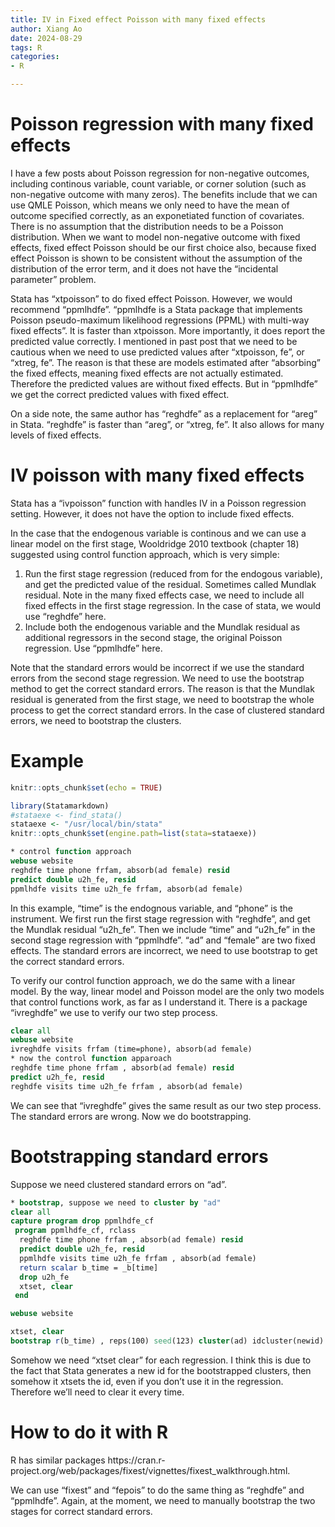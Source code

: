 ```yaml
---
title: IV in Fixed effect Poisson with many fixed effects
author: Xiang Ao
date: 2024-08-29
tags: R
categories:
- R

---
```


# Poisson regression with many fixed effects

I have a few posts about Poisson regression for non-negative outcomes, including continous variable, count variable, or corner solution (such as non-negative outcome with many zeros).  The benefits include that we can use QMLE Poisson, which means we only need to have the mean of outcome specified correctly, as an exponetiated function of covariates.  There is no assumption that the distribution needs to be a Poisson distribution.  When we want to model non-negative outcome with fixed effects, fixed effect Poisson should be our first choice also, because fixed effect Poisson is shown to be consistent without the assumption of the distribution of the error term, and it does not have the "incidental parameter" problem.  

Stata has "xtpoisson" to do fixed effect Poisson. However, we would recommend "ppmlhdfe".  "ppmlhdfe is a Stata package that implements Poisson pseudo-maximum likelihood regressions (PPML) with multi-way fixed effects".  It is faster than xtpoisson.  More importantly, it does report the predicted value correctly.  I mentioned in past post that we need to be cautious when we need to use predicted values after "xtpoisson, fe", or "xtreg, fe".  The reason is that these are models estimated after "absorbing" the fixed effects, meaning fixed effects are not actually estimated.  Therefore the predicted values are without fixed effects.  But in "ppmlhdfe" we get the correct predicted values with fixed effect.  

On a side note, the same author has "reghdfe" as a replacement for "areg" in Stata.  "reghdfe" is faster than "areg", or "xtreg, fe".  It also allows for many levels of fixed effects.

# IV poisson with many fixed effects

Stata has a "ivpoisson" function with handles IV in a Poisson regression setting.  However, it does not have the option to include fixed effects. 

In the case that the endogenous variable is continous and we can use a linear model on the first stage, Wooldridge 2010 textbook (chapter 18) suggested using control function approach, which is very simple:

1. Run the first stage regression (reduced from for the endogous variable), and get the predicted value of the residual.  Sometimes called Mundlak residual.  Note in the many fixed effects case, we need to include all fixed effects in the first stage regression.  In the case of stata, we would use "reghdfe" here.
2. Include both the endogenous variable and the Mundlak residual as additional regressors in the second stage, the original Poisson regression.  Use "ppmlhdfe" here.

Note that the standard errors would be incorrect if we use the standard errors from the second stage regression.  We need to use the bootstrap method to get the correct standard errors.  The reason is that the Mundlak residual is generated from the first stage, we need to bootstrap the whole process to get the correct standard errors.  In the case of clustered standard errors, we need to bootstrap the clusters.



# Example


```r
knitr::opts_chunk$set(echo = TRUE)
```


```r
library(Statamarkdown)
#stataexe <- find_stata()
stataexe <- "/usr/local/bin/stata"
knitr::opts_chunk$set(engine.path=list(stata=stataexe))
```

```stata
* control function approach
webuse website
reghdfe time phone frfam, absorb(ad female) resid
predict double u2h_fe, resid
ppmlhdfe visits time u2h_fe frfam, absorb(ad female)

```

In this example, "time" is the endognous variable, and "phone" is the instrument.  We first run the first stage regression with "reghdfe", and get the Mundlak residual "u2h_fe".  Then we include "time" and "u2h_fe" in the second stage regression with "ppmlhdfe".  "ad" and "female" are two fixed effects.  The standard errors are incorrect, we need to use bootstrap to get the correct standard errors.  

To verify our control function approach, we do the same with a linear model.  By the way, linear model and Poisson model are the only two models that control functions work, as far as I understand it.  There is a package "ivreghdfe" we use to verify our two step process.


```stata
clear all
webuse website
ivreghdfe visits frfam (time=phone), absorb(ad female)
* now the control function apparoach
reghdfe time phone frfam , absorb(ad female) resid
predict u2h_fe, resid
reghdfe visits time u2h_fe frfam , absorb(ad female)

```

We can see that "ivreghdfe" gives the same result as our two step process.  The standard errors are wrong.  Now we do bootstrapping.

# Bootstrapping standard errors

Suppose we need clustered standard errors on "ad".


```stata
* bootstrap, suppose we need to cluster by "ad"
clear all
capture program drop ppmlhdfe_cf
 program ppmlhdfe_cf, rclass
  reghdfe time phone frfam , absorb(ad female) resid
  predict double u2h_fe, resid
  ppmlhdfe visits time u2h_fe frfam , absorb(ad female)
  return scalar b_time = _b[time]
  drop u2h_fe
  xtset, clear
 end

webuse website

xtset, clear
bootstrap r(b_time) , reps(100) seed(123) cluster(ad) idcluster(newid) : ppmlhdfe_cf

```

Somehow we need "xtset clear" for each regression.  I think this is due to the fact that Stata generates a new id for the bootstrapped clusters, then somehow it xtsets the id, even if you don't use it in the regression.  Therefore we'll need to clear it every time.

# How to do it with R

R has similar packages https://cran.r-project.org/web/packages/fixest/vignettes/fixest_walkthrough.html.

We can use "fixest" and "fepois" to do the same thing as "reghdfe" and "ppmlhdfe".  Again, at the moment, we need to manually bootstrap the two stages for correct standard errors.








